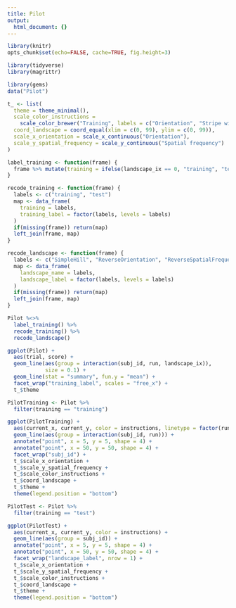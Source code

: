 ```yaml
---
title: Pilot
output:
  html_document: {}
---
```

```r
library(knitr)
opts_chunk$set(echo=FALSE, cache=TRUE, fig.height=3)

library(tidyverse)
library(magrittr)

library(gems)
data("Pilot")

t_ <- list(
  theme = theme_minimal(),
  scale_color_instructions = 
    scale_color_brewer("Training", labels = c("Orientation", "Stripe width")),
  coord_landscape = coord_equal(xlim = c(0, 99), ylim = c(0, 99)),
  scale_x_orientation = scale_x_continuous("Orientation"),
  scale_y_spatial_frequency = scale_y_continuous("Spatial frequency")
)

label_training <- function(frame) {
  frame %>% mutate(training = ifelse(landscape_ix == 0, "training", "test"))
}

recode_training <- function(frame) {
  labels <- c("training", "test")
  map <- data_frame(
    training = labels,
    training_label = factor(labels, levels = labels)
  )
  if(missing(frame)) return(map)
  left_join(frame, map)
}

recode_landscape <- function(frame) {
  labels <- c("SimpleHill", "ReverseOrientation", "ReverseSpatialFrequency", "ReverseBoth")
  map <- data_frame(
    landscape_name = labels,
    landscape_label = factor(labels, levels = labels)
  )
  if(missing(frame)) return(map)
  left_join(frame, map)
}

Pilot %<>%
  label_training() %>%
  recode_training() %>%
  recode_landscape()
```

```r
ggplot(Pilot) +
  aes(trial, score) +
  geom_line(aes(group = interaction(subj_id, run, landscape_ix)),
            size = 0.1) +
  geom_line(stat = "summary", fun.y = "mean") +
  facet_wrap("training_label", scales = "free_x") +
  t_$theme
```

```r
PilotTraining <- Pilot %>%
  filter(training == "training")

ggplot(PilotTraining) +
  aes(current_x, current_y, color = instructions, linetype = factor(run)) +
  geom_line(aes(group = interaction(subj_id, run))) +
  annotate("point", x = 5, y = 5, shape = 4) +
  annotate("point", x = 50, y = 50, shape = 4) +
  facet_wrap("subj_id") +
  t_$scale_x_orientation +
  t_$scale_y_spatial_frequency +
  t_$scale_color_instructions +
  t_$coord_landscape +
  t_$theme +
  theme(legend.position = "bottom")
```

```r
PilotTest <- Pilot %>%
  filter(training == "test")

ggplot(PilotTest) +
  aes(current_x, current_y, color = instructions) +
  geom_line(aes(group = subj_id)) +
  annotate("point", x = 5, y = 5, shape = 4) +
  annotate("point", x = 50, y = 50, shape = 4) +
  facet_wrap("landscape_label", nrow = 1) +
  t_$scale_x_orientation +
  t_$scale_y_spatial_frequency +
  t_$scale_color_instructions +
  t_$coord_landscape +
  t_$theme +
  theme(legend.position = "bottom")
```